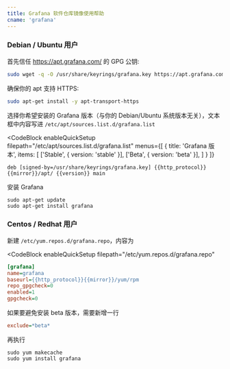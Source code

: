 ```yaml
---
title: Grafana 软件仓库镜像使用帮助
cname: 'grafana'
---
```

### Debian / Ubuntu 用户

首先信任 https://apt.grafana.com/ 的 GPG 公钥:

```bash
sudo wget -q -O /usr/share/keyrings/grafana.key https://apt.grafana.com/gpg.key
```

确保你的 apt 支持 HTTPS:

```bash
sudo apt-get install -y apt-transport-https
```

选择你希望安装的 Grafana 版本（与你的 Debian/Ubuntu 系统版本无关），文本框中内容写进 `/etc/apt/sources.list.d/grafana.list`

<CodeBlock
  enableQuickSetup
  filepath="/etc/apt/sources.list.d/grafana.list"
  menus={[
    {
      title: 'Grafana 版本',
      items: [
        ['Stable', { version: 'stable' }],
        ['Beta', { version: 'beta' }],
      ]
    }
  ]}
>

```properties
deb [signed-by=/usr/share/keyrings/grafana.key] {{http_protocol}}{{mirror}}/apt/ {{version}} main
```

</CodeBlock>


安装 Grafana

```
sudo apt-get update
sudo apt-get install grafana
```

### Centos / Redhat 用户

新建 `/etc/yum.repos.d/grafana.repo`，内容为

<CodeBlock
  enableQuickSetup
  filepath="/etc/yum.repos.d/grafana.repo"
>

```ini
[grafana]
name=grafana
baseurl={{http_protocol}}{{mirror}}/yum/rpm
repo_gpgcheck=0
enabled=1
gpgcheck=0
```

</CodeBlock>

如果要避免安装 beta 版本，需要新增一行

```ini
exclude=*beta*
```

再执行

```
sudo yum makecache
sudo yum install grafana
```
